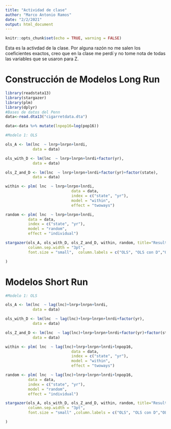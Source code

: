 ```yaml
---
title: "Actividad de clase"
author: "Marco Antonio Ramos"
date: "2/2/2021"
output: html_document
---
```


```r
knitr::opts_chunk$set(echo = TRUE, warning = FALSE)
```

Esta es la activdad de la clase. Por alguna razón no me salen los coeficientes exactos, creo que en la clase me perdí y no tome nota de todas las variables que se usaron para Z.

# Construcción de Modelos Long Run
```r
library(readstata13)
library(stargazer)
library(plm)
library(dplyr)
#Bases de datos del Penn
data<-read.dta13("cigarretdata.dta")

data<-data %>% mutate(lnpop16=log(pop16))

#Modelo 1: OLS

ols_A <- lm(lnc  ~ lnrp+lnrpn+lnrdi, 
            data = data)

ols_with_D <- lm(lnc  ~ lnrp+lnrpn+lnrdi+factor(yr), 
            data = data)

ols_Z_and_D <- lm(lnc  ~ lnrp+lnrpn+lnrdi+factor(yr)+factor(state), 
            data = data)

within <- plm( lnc  ~ lnrp+lnrpn+lnrdi, 
                             data = data,
                             index = c("state", "yr"), 
                             model = "within",
                             effect = "twoways")

random <- plm( lnc  ~ lnrp+lnrpn+lnrdi, 
          data = data,
          index = c("state", "yr"), 
          model = "random",
          effect = "individual")

stargazer(ols_A, ols_with_D, ols_Z_and_D, within, random, title="Results",type="html", out="test.html", out.header=TRUE,
          column.sep.width = "3pt", 
          font.size = "small",  column.labels = c("OLS", "OLS con D","OLS con D y Z","Efectos fijos", "Efectos aleatorios") 

)

```

# Modelos Short Run

```r
#Modelo 1: OLS

ols_A <- lm(lnc  ~ lag(lnc)+lnrp+lnrpn+lnrdi, 
            data = data)

ols_with_D <- lm(lnc  ~ lag(lnc)+lnrp+lnrpn+lnrdi+factor(yr), 
            data = data)

ols_Z_and_D <- lm(lnc  ~ lag(lnc)+lnrp+lnrpn+lnrdi+factor(yr)+factor(state), 
            data = data)

within <- plm( lnc  ~ lag(lnc)+lnrp+lnrpn+lnrdi+lnpop16, 
                             data = data,
                             index = c("state", "yr"), 
                             model = "within",
                             effect = "twoways")

random <- plm( lnc  ~ lag(lnc)+lnrp+lnrpn+lnrdi+lnpop16, 
          data = data,
          index = c("state", "yr"), 
          model = "random",
          effect = "individual")

stargazer(ols_A, ols_with_D, ols_Z_and_D, within, random, title="Results",type="html", out="test.html", out.header=TRUE,
          column.sep.width = "3pt", 
          font.size = "small" ,column.labels = c("OLS", "OLS con D","OLS con D y Z","Efectos fijos", "Efectos aleatorios")

)

```
